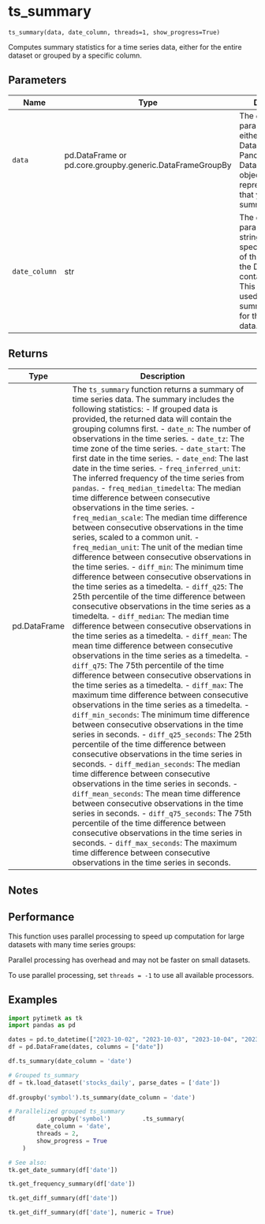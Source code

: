 # ts_summary { #pytimetk.ts_summary }

`ts_summary(data, date_column, threads=1, show_progress=True)`

Computes summary statistics for a time series data, either for the entire dataset or grouped by a specific column.

## Parameters

| Name          | Type                                                     | Description                                                                                                                                                                                              | Default    |
|---------------|----------------------------------------------------------|----------------------------------------------------------------------------------------------------------------------------------------------------------------------------------------------------------|------------|
| `data`        | pd.DataFrame or pd.core.groupby.generic.DataFrameGroupBy | The `data` parameter can be either a Pandas DataFrame or a Pandas DataFrameGroupBy object. It represents the data that you want to summarize.                                                            | _required_ |
| `date_column` | str                                                      | The `date_column` parameter is a string that specifies the name of the column in the DataFrame that contains the dates. This column will be used to compute summary statistics for the time series data. | _required_ |

## Returns

| Type         | Description                                                                                                                                                                                                                                                                                                                                                                                                                                                                                                                                                                                                                                                                                                                                                                                                                                                                                                                                                                                                                                                                                                                                                                                                                                                                                                                                                                                                                                                                                                                                                                                                                                                                                                                                                                                                                                                                                                                                                                                                                                                                                                                                                                                                                                                                                                                      |
|--------------|----------------------------------------------------------------------------------------------------------------------------------------------------------------------------------------------------------------------------------------------------------------------------------------------------------------------------------------------------------------------------------------------------------------------------------------------------------------------------------------------------------------------------------------------------------------------------------------------------------------------------------------------------------------------------------------------------------------------------------------------------------------------------------------------------------------------------------------------------------------------------------------------------------------------------------------------------------------------------------------------------------------------------------------------------------------------------------------------------------------------------------------------------------------------------------------------------------------------------------------------------------------------------------------------------------------------------------------------------------------------------------------------------------------------------------------------------------------------------------------------------------------------------------------------------------------------------------------------------------------------------------------------------------------------------------------------------------------------------------------------------------------------------------------------------------------------------------------------------------------------------------------------------------------------------------------------------------------------------------------------------------------------------------------------------------------------------------------------------------------------------------------------------------------------------------------------------------------------------------------------------------------------------------------------------------------------------------|
| pd.DataFrame | The `ts_summary` function returns a summary of time series data. The summary includes the following statistics: - If grouped data is provided, the returned data will contain the grouping columns first. - `date_n`: The number of observations in the time series. - `date_tz`: The time zone of the time series. - `date_start`: The first date in the time series. - `date_end`: The last date in the time series. - `freq_inferred_unit`: The inferred frequency of the time series from `pandas`. - `freq_median_timedelta`: The median time difference between consecutive observations in the time series. - `freq_median_scale`: The median time difference between consecutive observations in the time series, scaled to a common unit. - `freq_median_unit`: The unit of the median time difference between consecutive observations in the time series. - `diff_min`: The minimum time difference between consecutive observations in the time series as a timedelta. - `diff_q25`: The 25th percentile of the time difference between consecutive observations in the time series as a timedelta. - `diff_median`: The median time difference between consecutive observations in the time series as a timedelta. - `diff_mean`: The mean time difference between consecutive observations in the time series as a timedelta. - `diff_q75`: The 75th percentile of the time difference between consecutive observations in the time series as a timedelta. - `diff_max`: The maximum time difference between consecutive observations in the time series as a timedelta. - `diff_min_seconds`: The minimum time difference between consecutive observations in the time series in seconds. - `diff_q25_seconds`: The 25th percentile of the time difference between consecutive observations in the time series in seconds. - `diff_median_seconds`: The median time difference between consecutive observations in the time series in seconds. - `diff_mean_seconds`: The mean time difference between consecutive observations in the time series in seconds. - `diff_q75_seconds`: The 75th percentile of the time difference between consecutive observations in the time series in seconds. - `diff_max_seconds`: The maximum time difference between consecutive observations in the time series in seconds. |

## Notes

## Performance

This function uses parallel processing to speed up computation for large datasets with many time series groups: 

Parallel processing has overhead and may not be faster on small datasets.

To use parallel processing, set `threads = -1` to use all available processors.

## Examples

```python
import pytimetk as tk
import pandas as pd

dates = pd.to_datetime(["2023-10-02", "2023-10-03", "2023-10-04", "2023-10-05", "2023-10-06", "2023-10-09", "2023-10-10"])
df = pd.DataFrame(dates, columns = ["date"])

df.ts_summary(date_column = 'date')
```

```python
# Grouped ts_summary
df = tk.load_dataset('stocks_daily', parse_dates = ['date'])
 
df.groupby('symbol').ts_summary(date_column = 'date') 
```

```python
# Parallelized grouped ts_summary 
df         .groupby('symbol')         .ts_summary(
        date_column = 'date', 
        threads = 2, 
        show_progress = True
    ) 
```

```python
# See also:
tk.get_date_summary(df['date'])

tk.get_frequency_summary(df['date'])

tk.get_diff_summary(df['date'])

tk.get_diff_summary(df['date'], numeric = True)

```